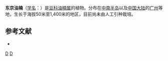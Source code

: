 {{Speciesbox
| taxon = Sindora tonkinensis
| binomial_authority = A. Cheval.
}}

'''东京油楠'''（[[学名|学名]]：{{lang|la|''Sindora tonkinensis''}}）是[[豆科|豆科]][[油楠属|油楠属]]的植物。分布在[[中南半岛|中南半岛]]以及[[中国大陆|中国大陆]]的[[广州|广州]]等地，生长于海拔50米至1,400米的地区，目前尚未由人工引种栽培。

== 参考文献 ==
<div class="references-small">
* {{cite web| url =http://www.bioinfo.cn/db05/KmzwSpecies.php?action=view&id=3149| title =东京油楠| work =《中国高等植物数据库全库》| publisher =中国科学院微生物研究所| author =昆明植物研究所| accessdate =2009-02-23| archive-date =2018-06-28| archive-url =https://web.archive.org/web/20180628204035/http://www.bioinfo.cn/db05/KmzwSpecies.php?action=view| dead-url =yes}}
</div>
{{Taxonbar|from=Q1020938}}

[[Category:油楠属|D]]
[[Category:广东植物|D]]